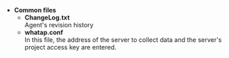 -   **Common files**
    -   **ChangeLog.txt**<br/>
          Agent's revision history
    -   **whatap.conf**<br/>
          In this file, the address of the server to collect data and the server's project access key are entered.  
